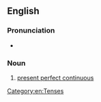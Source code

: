 ==English==

===Pronunciation===
* {{rhymes|en|ɛsɪv}}

===Noun===
{{en-noun}}

# {{lb|en|grammar}} [[present perfect continuous]]

[[Category:en:Tenses]]